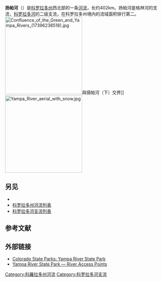 {{Geobox
| River
<!-- *** Name section *** -->
| name                        = 扬帕河<br>Yampa River
| native_name                 =
| other_name                  =
<!-- *** Image *** --->
| image                       = Yampa_River_-_old_No._87._Similar_to_No._699_-_no_negative_on_file.,_1871_-_1878_-_NARA_-_517742.jpg
| image_size                  = 
| image_caption               = 扬帕河照片，摄于1871–1878年之间
<!-- *** Etymology *** --->
| etymology                   =
<!-- *** Country etc. *** -->
| country                     = {{US}}
| country1                    =
| state                       = {{flag|Colorado}}
| state1                      =
| region_type                 =
| region                      =
| region1                     =
| city                        = [[斯廷博特斯普林斯_(科罗拉多州)|斯廷博特斯普林斯]]
| city1                       = [[克雷格_(科罗拉多州)|克雷格]]
| landmark                    =
| landmark1                   =
<!-- *** Geography *** -->
| length_imperial             = 250
| length_note                 =
<ref name="gazetteer">[http://www.bartleby.com/69/5/Y00305.html Yampa River] {{webarchive|url=https://web.archive.org/web/20090203135544/http://bartleby.com/69/5/Y00305.html |date=2009-02-03 }}, The Columbia Gazetteer of North America. 2000.</ref>
| watershed_imperial          = 7660
| watershed_note              =
<ref name="wdr">[http://pubs.usgs.gov/wdr/wdr-co-03-1/vol1/pdf/WDR_CO-03-2.pdf Water Data Report, Colorado 2003], from [http://pubs.usgs.gov/wdr/wdr-co-03-1/ Water Resources Data Colorado Water Year 2003], [[United_States_Geological_Survey|USGS]].</ref>
| discharge_location          = Deerlodge Park
| discharge_imperial          = 2069
| discharge_max_imperial      = 33200
| discharge_min_imperial      = 1.9
| discharge_round             = 2
| discharge_note              =
<ref name="wdr"/>
| discharge1_location         =
| discharge1_imperial         =
<!-- *** Source *** -->
| source_name                 = [[落基山脉|落基山脉]]
| source_location             =
| source_district             =
| source_region               =
| source_state                =
| source_country              =
| source_lat_d                = 40
| source_lat_m                = 9
| source_lat_s                = 30
| source_lat_NS               = N
| source_long_d               = 106
| source_long_m               = 53
| source_long_s               = 59
| source_long_EW              = W
| source_coordinates_note     =
<ref name="gnis">{{Gnis|169566|Yampa River}}, USGS GNIS.</ref>
| source_elevation_imperial   = 7833
| source_elevation_note       =
<ref name="ge">[[Google_Earth|Google Earth]] elevation for [[Geographic_Names_Information_System|GNIS]] coordinates.</ref>
| source_length_imperial      =
<!-- *** Mouth *** -->
| mouth_name                  = [[格林河_(科罗拉多河支流)|格林河]]
| mouth_location              = [[Dinosaur_National_Monument|Dinosaur National Monument]]
| mouth_district              =
| mouth_region                =
| mouth_state                 =
| mouth_country               =
| mouth_lat_d                 = 40
| mouth_lat_m                 = 31
| mouth_lat_s                 = 44
| mouth_lat_NS                = N
| mouth_long_d                = 108
| mouth_long_m                = 59
| mouth_long_s                = 3
| mouth_long_EW               = W
| mouth_coordinates_note      =
<ref name="gnis"/>
| mouth_elevation_imperial    = 5080
| mouth_elevation_note        =
<ref name="ge"/>
<!-- *** Tributaries *** -->
| tributary_left              =   [[熊河_(科罗拉多州)|熊河]]
| tributary_left1             =  [[Williams_Fork_(Yampa_River)|Williams Fork]]
| tributary_left2             =
| tributary_left3             =
| tributary_right             =  [[埃尔克河_(科罗拉多州)|埃尔克河]]
| tributary_right1            = [[小斯内克河|小斯内克河]]
<!-- *** Free fields *** -->
| free_name                   =
| free_value                  =
<!-- *** Map section *** -->
| map                         = Yampa river basin map.png
| map_size                    =
| map_caption                 = 扬帕河水系图
}}
'''扬帕河'''（{{lang-en|Yampa River}}）是[[科罗拉多州|科罗拉多州]]西北部的一条[[河流|河流]]，长约402km。扬帕河是格林河的支流，[[科罗拉多河|科罗拉多河]]的二级支流，在科罗拉多州境内的流域面积排行第二。
[[File:Confluence_of_the_Green_and_Yampa_Rivers_(17396238518).jpg|250px]]與揚帕河（下）交界]]
[[File:Yampa_River_aerial_with_snow.jpg|250px]]

==另见==
*{{le|扬帕河州立公园|Yampa River State Park}}
*[[科罗拉多州河流列表|科罗拉多州河流列表]]
*[[科罗拉多河支流列表|科罗拉多河支流列表]]

==参考文献==
{{reflist}}

{{commons category|Yampa River}}

==外部链接==
*[http://www.parks.state.co.us/parks/yampariver/Pages/YampaRiverStatePark.aspx Colorado State Parks: Yampa River State Park] {{Wayback|url=http://www.parks.state.co.us/parks/yampariver/Pages/YampaRiverStatePark.aspx |date=20120722012707 }}
*[http://www.parks.state.co.us/Parks/YampaRiver/RiverAccessPoints/Pages/Yampa%20River%20Access%20Points.aspx Yampa River State Park — River Access Points ] {{Wayback|url=http://www.parks.state.co.us/Parks/YampaRiver/RiverAccessPoints/Pages/Yampa%20River%20Access%20Points.aspx |date=20111213232157 }}

[[Category:科羅拉多州河流|Category:科羅拉多州河流]]
[[Category:科罗拉多河支流|Category:科罗拉多河支流]]